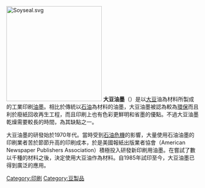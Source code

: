 [[File:Soyseal.svg|250px]]
'''大豆油墨'''（{{lang-en|Soy ink}}）是以[[大豆|大豆]]油為材料所製成的工業印刷[[油墨|油墨]]。相比於傳統以[[石油|石油]]為材料的油墨，大豆油墨被認為較為[[環保|環保]]而且利於廢紙回收再生工程，而且印刷上也有色彩更鮮明和省墨的優點。不過大豆油墨乾燥需要較長的時間，為其缺點之一。

大豆油墨的研發始於1970年代。當時受到[[石油危機|石油危機]]的影響，大量使用石油油墨的印刷業者苦於節節升高的印刷成本，於是美國報紙出版業者協會（American Newspaper Publishers Association）積極投入研發新印刷用油墨。在嘗試了數以千種的材料之後，決定使用大豆油作為材料。自1985年試印至今，大豆油墨已得到廣泛的應用。

{{大豆}}

[[Category:印刷|Category:印刷]]
[[Category:豆製品|Category:豆製品]]